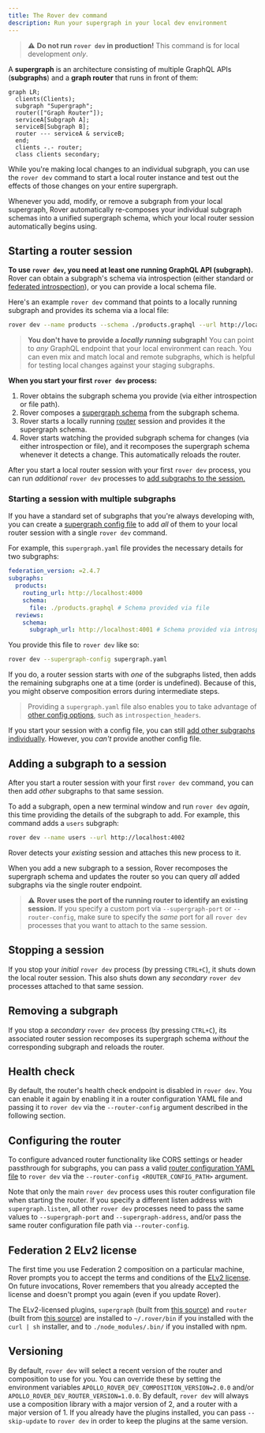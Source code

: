 ```yaml
---
title: The Rover dev command
description: Run your supergraph in your local dev environment
---
```


> ⚠️ **Do not run `rover dev` in production!** This command is for local development _only_.

A **supergraph** is an architecture consisting of multiple GraphQL APIs (**subgraphs**) and a **graph router** that runs in front of them:

```mermaid
graph LR;
  clients(Clients);
  subgraph "Supergraph";
  router(["Graph Router"]);
  serviceA[Subgraph A];
  serviceB[Subgraph B];
  router --- serviceA & serviceB;
  end;
  clients -.- router;
  class clients secondary;
```

While you're making local changes to an individual subgraph, you can use the `rover dev` command to start a local router instance and test out the effects of those changes on your entire supergraph.

Whenever you add, modify, or remove a subgraph from your local supergraph, Rover automatically re-composes your individual subgraph schemas into a unified supergraph schema, which your local router session automatically begins using.

## Starting a router session

**To use `rover dev`, you need at least one running GraphQL API (subgraph).** Rover can obtain a subgraph's schema via introspection (either standard or [federated introspection](/federation/subgraph-spec#enhanced-introspection-with-query_service)), or you can provide a local schema file.

Here's an example `rover dev` command that points to a locally running subgraph and provides its schema via a local file:

```bash title="Example command"
rover dev --name products --schema ./products.graphql --url http://localhost:4000
```

> **You don't have to provide a _locally running_ subgraph!** You can point to _any_ GraphQL endpoint that your local environment can reach. You can even mix and match local and remote subgraphs, which is helpful for testing local changes against your staging subgraphs.

**When you start your first `rover dev` process:**

1. Rover obtains the subgraph schema you provide (via either introspection or file path).
2. Rover composes a [supergraph schema](/federation/federated-types/overview/#supergraph-schema) from the subgraph schema.
3. Rover starts a locally running [router](/router) session and provides it the supergraph schema.
4. Rover starts watching the provided subgraph schema for changes (via either introspection or file), and it recomposes the supergraph schema whenever it detects a change. This automatically reloads the router.

After you start a local router session with your first `rover dev` process, you can run _additional_ `rover dev` processes to [add subgraphs to the session.](#adding-a-subgraph-to-a-session)

### Starting a session with multiple subgraphs

If you have a standard set of subgraphs that you're always developing with, you can create a [supergraph config file](./supergraphs#yaml-configuration-file) to add _all_ of them to your local router session with a single `rover dev` command.

For example, this `supergraph.yaml` file provides the necessary details for two subgraphs:

```yaml title="supergraph.yaml"
federation_version: =2.4.7
subgraphs:
  products:
    routing_url: http://localhost:4000
    schema:
      file: ./products.graphql # Schema provided via file
  reviews:
    schema:
      subgraph_url: http://localhost:4001 # Schema provided via introspection, routing_url can be omitted
```

You provide this file to `rover dev` like so:

```bash
rover dev --supergraph-config supergraph.yaml
```

If you do, a router session starts with _one_ of the subgraphs listed, then adds the remaining subgraphs one at a time (order is undefined). Because of this, you might observe composition errors during intermediate steps.

> Providing a `supergraph.yaml` file also enables you to take advantage of [other config options](./supergraphs#yaml-configuration-file), such as `introspection_headers`.

If you start your session with a config file, you can still [add other subgraphs individually](#adding-a-subgraph-to-a-session). However, you _can't_ provide another config file.

## Adding a subgraph to a session

After you start a router session with your first `rover dev` command, you can then add _other_ subgraphs to that same session.

To add a subgraph, open a new terminal window and run `rover dev` _again_, this time providing the details of the subgraph to add. For example, this command adds a `users` subgraph:

```bash
rover dev --name users --url http://localhost:4002
```

Rover detects your _existing_ session and attaches this new process to it.

When you add a new subgraph to a session, Rover recomposes the supergraph schema and updates the router so you can query _all_ added subgraphs via the single router endpoint.

> ⚠️ **Rover uses the port of the running router to identify an existing session.** If you specify a custom port via `--supergraph-port` or `--router-config`, make sure to specify the _same_ port for all `rover dev` processes that you want to attach to the same session.

## Stopping a session

If you stop your _initial_ `rover dev` process (by pressing `CTRL+C`), it shuts down the local router session. This also shuts down any _secondary_ `rover dev` processes attached to that same session.

## Removing a subgraph

If you stop a _secondary_ `rover dev` process (by pressing `CTRL+C`), its associated router session recomposes its supergraph schema _without_ the corresponding subgraph and reloads the router.

## Health check

By default, the router's health check endpoint is disabled in `rover dev`. You can enable it again by enabling it in a router configuration YAML file and passing it to `rover dev` via the `--router-config` argument described in the following section.

## Configuring the router

To configure advanced router functionality like CORS settings or header passthrough for subgraphs, you can pass a valid [router configuration YAML file](/router/configuration/overview#yaml-config-file) to `rover dev` via the `--router-config <ROUTER_CONFIG_PATH>` argument.

Note that only the main `rover dev` process uses this router configuration file when starting the router. If you specify a different listen address with `supergraph.listen`, all other `rover dev` processes need to pass the same values to `--supergraph-port` and `--supergraph-address`, and/or pass the same router configuration file path via `--router-config`.

## Federation 2 ELv2 license

The first time you use Federation 2 composition on a particular machine, Rover prompts you to accept the terms and conditions of the [ELv2 license](/resources/elastic-license-v2-faq/). On future invocations, Rover remembers that you already accepted the license and doesn't prompt you again (even if you update Rover).

The ELv2-licensed plugins, `supergraph` (built from [this source](https://github.com/apollographql/federation-rs)) and `router` (built from [this source](https://github.com/apollographql/router)) are installed to `~/.rover/bin` if you installed with the `curl | sh` installer, and to `./node_modules/.bin/` if you installed with npm.

## Versioning

By default, `rover dev` will select a recent version of the router and composition to use for you. You can override these by setting the environment variables `APOLLO_ROVER_DEV_COMPOSITION_VERSION=2.0.0` and/or `APOLLO_ROVER_DEV_ROUTER_VERSION=1.0.0`. By default, `rover dev` will always use a composition library with a major version of 2, and a router with a major version of 1. If you already have the plugins installed, you can pass `--skip-update` to `rover dev` in order to keep the plugins at the same version.
